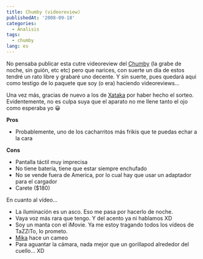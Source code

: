 ```yaml
---
title: Chumby (videoreview)
publishedAt: '2008-09-18'
categories:
  - Analisis
tags:
  - chumby
lang: es
---
```


No pensaba publicar esta cutre videoreview del [Chumby](http://www.chumby.com/) (la grabe de noche, sin guión, etc etc) pero que narices, con suerte un día de estos tendré un rato libre y grabaré uno decente. Y sin suerte, pues quedará aqui como testigo de lo paquete que soy (o era) haciendo videoreviews...

Una vez más, gracias de nuevo a los de [Xataka](http://xataka.com) por haber hecho el sorteo. Evidentemente, no es culpa suya que el aparato no me llene tanto el ojo como esperaba yo 😀

**Pros**

- Probablemente, uno de los cacharritos más frikis que te puedas echar a la cara

**Cons**

- Pantalla táctil muy imprecisa
- No tiene batería, tiene que estar siempre enchufado
- No se vende fuera de America, por lo cual hay que usar un adaptador para el cargador
- Carete ($180)

En cuanto al vídeo...

- La iluminación es un asco. Eso me pasa por hacerlo de noche.
- Vaya voz más rara que tengo. Y del acento ya ni hablamos XD
- Soy un manta con el iMovie. Ya me estoy tragando todos los vídeos de TaZZiTo, lo prometo.
- [Mika](http://rick.jinlabs.com/2008/09/14/mika/) hace un cameo
- Para aguantar la cámara, nada mejor que un gorillapod alrededor del cuello... XD

